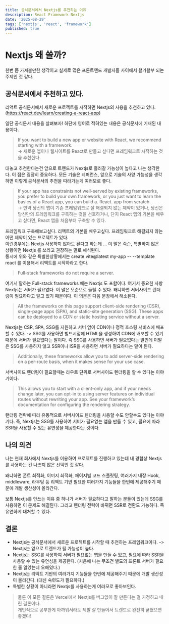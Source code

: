 ```yaml
---
title: 공식문서에서 Nextjs를 추천하는 이유
description: React Framework Nextjs
date: '2025-08-29'
tags: ['nextjs', 'react', 'framework']
published: true
---
```


# Nextjs 왜 쓸까?

한번 쯤 가져볼만한 생각이고 실제로 많은 프론트엔드 개발자들 사이에서 왈가왈부 되는 주제인 것 같다.

## 공식문서에서 추천하고 있다.

리액트 공식문서에서 새로운 프로젝트를 시작하면 Nextjs의 사용을 추천하고 있다. (https://react.dev/learn/creating-a-react-app)

일단 공식문서 내용을 살펴보자! 하단에 영어로 적혀있는 내용은 공식문서에 기재된 내용이다.

> If you want to build a new app or website with React, we recommend starting with a framework.  
> -> 새로운 앱이나 웹사이트를 React로 만들고 싶다면 프레임워크로 시작하는 것을 추천한다.

대놓고 추천한다는건 앞으로 트렌드가 Nextjs로 흘러갈 가능성이 높다고 나는 생각한다.
이 점은 굉장히 중요하다. 모든 기술은 레퍼런스, 앞으로 기술의 사양 가능성을 생각하면 이렇게 공식문서의 추천을 따라가는게 여러모로 좋다.

> If your app has constraints not well-served by existing frameworks, you prefer to build your own framework, or you just want to learn the basics of a React app, you can build a. React. app from scratch.  
> -> 만약 당신의 앱이 기존 프레임워크로 잘 해결되지 않는 제약이 있거나, 당신은 당신만의 프레임워크를 구축하는 것을 선호하거나, 단지 React 앱의 기본을 배우고 싶다면, React 앱을 처음부터 구축할 수 있다.

프레임워크 구축해보고싶다. 리액트의 기본을 배우고싶다. 프레임워크로 해결되지 않는 어떤 제약이 있는 프로젝트가 있다.  
이런경우에는 Nextjs 사용하지 않아도 된다고 하는데 ... 이 말은 즉슨, 특별하지 않은 상황이면 Nextjs 를 쓰라고 권장하는 말로 해석된다.  
동시에 위와 같은 특별한상황에서는 create vite@latest my-app -- --template react 를 이용해서 리액트를 시작하라고 한다.

> Full-stack frameworks do not require a server.

여기서 말하는 Full-stack frameworks 에는 Nextjs 도 포함이다. 여기서 중요한 사항 Nextjs는 서버가 필요없다. 이 말은 모순으로 들릴 수 있다. 왜냐하면 서버사이드 렌더링이 필요하다고 알고 있기 때문이다. 이 의문은 다음 문장에서 해소된다.

> All the frameworks on this page support client-side rendering (CSR), single-page apps (SPA), and static-site generation (SSG). These apps can be deployed to a CDN or static hosting service without a server.

Nextjs는 CSR, SPA, SSG를 지원하고 서버 없이 CDN이나 정적 호스팅 서비스에 배포할 수 있다. -> SSG를 사용하면 빌드시점에 HTML을 생성하여 CDN에 배포할 수 있기 때문에 서버가 필요없다는 말이다.
즉 SSG를 사용하면 서버가 필요없다는 말인데 이말은 SSG를 사용하지 않고 SSR이나 ISR을 사용하면 서버가 필요하다는 말이 된다.

> Additionally, these frameworks allow you to add server-side rendering on a per-route basis, when it makes sense for your use case.

서버사이드 렌더링이 필요할때는 라우트 단위로 서버사이드 렌더링을 할 수 있다는 이야기이다.

> This allows you to start with a client-only app, and if your needs change later, you can opt-in to using server features on individual routes without rewriting your app. See your framework’s documentation for configuring the rendering strategy.

랜더링 전략에 따라 유동적으로 서버사이드 렌더링을 사용할 수도 안할수도 있다는 이야기다. 즉, Nextjs는 SSG를 사용하여 서버가 필요없는 앱을 만들 수 있고, 필요에 따라 SSR을 사용할 수 있는 유연성을 제공한다는 것이다.

## 나의 의견

나는 현재 회사에서 Nextjs를 이용하여 프로젝트를 진행하고 있는데 내 경험상 Nextjs를 사용하는 건 나쁘지 않은 선택인 것 같다.

왜냐하면 폰트 최적화, 이미지 최적화, 페이지별 코드 스플릿팅, 여러가지 내장 Hook, middleware, 라우팅 등 리액트 기반 필요한 여러가지 기능들을 한번에 제공해주기 때문에 개발 생산성이 올라간다.

보통 Nextjs를 안쓰는 이유 중 하나가 서버가 필요하다고 말하는 분들이 있는데 SSG를 사용하면 이 문제도 해결된다. 그리고 렌더링 전략이 바뀌면 SSR로 전환도 가능하다. 즉 유연하게 대처할 수 있다.

## 결론

- Nextjs는 공식문서에서 새로운 프로젝트를 시작할 때 추천하는 프레임워크이다. -> Nextjs는 앞으로 트렌드가 될 가능성이 높다.
- Nextjs는 SSG를 사용하여 서버가 필요없는 앱을 만들 수 있고, 필요에 따라 SSR을 사용할 수 있는 유연성을 제공한다. (처음에 나는 무조건 별도의 프론트 서버가 필요한 줄 알았는데 오해였다.)
- Nextjs는 리액트 기반의 여러가지 기능들을 한번에 제공해주기 때문에 개발 생산성이 올라간다. (대신 숙련도가 필요하다.)
- 특별한 상황이 아니라면 Nextjs를 사용하는게 여러모로 좋아보인다.

> 물론 이 모든 결론은 Vercel에서 Nextjs를 버그없이 잘 만든다는 걸 가정하고 내린 결론이다.  
> 개인적으로 공부한게 아까워서라도 제발 잘 만들어서 트렌드로 완전히 굳혔으면 좋겠다!
